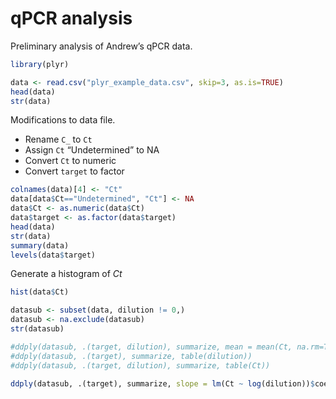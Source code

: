 qPCR analysis
========================================================

Preliminary analysis of Andrew's qPCR data.

```r
library(plyr)
```

```r
data <- read.csv("plyr_example_data.csv", skip=3, as.is=TRUE)
head(data)
str(data)
```

Modifications to data file. 

* Rename `C_` to `Ct` 
* Assign `Ct` "Undetermined" to NA
* Convert `Ct` to numeric
* Convert `target` to factor

```r
colnames(data)[4] <- "Ct"
data[data$Ct=="Undetermined", "Ct"] <- NA
data$Ct <- as.numeric(data$Ct)
data$target <- as.factor(data$target)
head(data)
str(data)
summary(data)
levels(data$target)
```

Generate a histogram of *Ct*

```r
hist(data$Ct)
```


```r
datasub <- subset(data, dilution != 0,)
datasub <- na.exclude(datasub)
str(datasub)

#ddply(datasub, .(target, dilution), summarize, mean = mean(Ct, na.rm=TRUE))
#ddply(datasub, .(target), summarize, table(dilution))
#ddply(datasub, .(target, dilution), summarize, table(Ct))

ddply(datasub, .(target), summarize, slope = lm(Ct ~ log(dilution))$coef[2])
```

